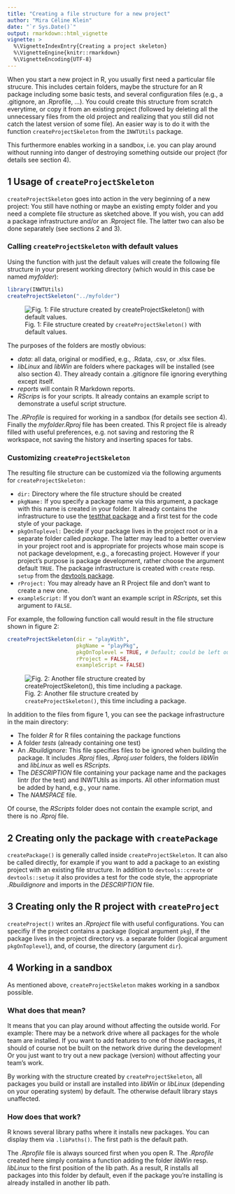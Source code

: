 ```yaml
---
title: "Creating a file structure for a new project"
author: "Mira Céline Klein"
date: "`r Sys.Date()`"
output: rmarkdown::html_vignette
vignette: >
  %\VignetteIndexEntry{Creating a project skeleton}
  %\VignetteEngine{knitr::rmarkdown}
  %\VignetteEncoding{UTF-8}
---
```


When you start a new project in R, you usually first need a particular file
strucure.
This includes certain folders, maybe the structure for an R package including
some basic tests, and several configuration files (e.g., a .gitignore, an
.Rprofile, ...). You could create this structure from scratch everytime, or copy it from an
existing project (followed by deleting all the unnecessary files from the old
project and realizing that you still did not catch the latest version of some
file). An easier way is to do it with the function `createProjectSkeleton`
from the `INWTUtils` package.

This furthermore enables working in a sandbox, i.e. you can play around without 
running into danger of destroying something outside our project (for details see
section 4).


## 1 Usage of `createProjectSkeleton`

`createProjectSkeleton` goes into action in the very beginning of a new project:
You still have nothing or maybe an existing empty folder and you need a complete
file structure as sketched above.
If you wish, you can add a package infrastructure and/or an .Rproject file.
The latter two can also be done separately (see sections 2 and 3).


### Calling `createProjectSkeleton` with default values

Using the function with just the default values will create the following
file structure in your present working directory (which would in this case be 
named *myfolder*):

```r
library(INWTUtils)
createProjectSkeleton("../myfolder")
```

![Fig. 1: File structure created by `createProjectSkeleton()` with default values.](skeleton_01default.PNG)

The purposes of the folders are mostly obvious:

- *data*: all data, original or modified, e.g., .Rdata, .csv,
or .xlsx files.
- *libLinux* and *libWin* are folders where packages will be
  installed (see also section 4). They already contain a .gitignore file
  ignoring everything except itself.
- *reports* will contain R Markdown reports.
- *RScrips* is for your scripts. It already contains an example script to
  demonstrate a useful script structure.

The *.RProfile* is required for working in a sandbox (for details see section
4).
Finally the *myfolder.Rproj* file has been created. This R project file is
already filled with useful preferences, e.g. not saving and restoring the R
workspace, not saving the history and inserting spaces for tabs.


### Customizing `createProjectSkeleton`

The resulting file structure can be customized via the following arguments
for `createProjectSkeleton:`

- `dir:` Directory where the file structure should be created
- `pkgName:` If you specify a package name via this argument, a package with
  this name is created in your folder. It already contains the infrastructure
  to use the
  [testthat package](https://journal.r-project.org/archive/2011-1/RJournal_2011-1_Wickham.pdf)
   and a first test for the code style of your package.
- `pkgOnToplevel:` Decide if your package lives in the project root or in a
  separate folder called *package*. The latter may lead to a better overview in
  your project root and is appropriate for projects whose main scope is not
  package development, e.g., a forecasting project. However if your project's
  purpose is package development, rather choose the argument default `TRUE`.
  The package infrastructure is created with `create` resp. `setup` from the
  [devtools package](https://cran.r-project.org/web/packages/devtools/devtools.pdf).
- `rProject:` You may already have an R Project file and don't want to create a
  new one.
- `exampleScript:` If you don't want an example script in *RScripts*, set this
  argument to `FALSE`.

For example, the following function call would result in the file structure
shown in figure 2:

```r
createProjectSkeleton(dir = "playWith",
                      pkgName = "playPkg",
                      pkgOnToplevel = TRUE, # Default; could be left out
                      rProject = FALSE,
                      exampleScript = FALSE)
```

![Fig. 2: Another file structure created by `createProjectSkeleton()`, this time including a package.](skeleton_02otherArgs.PNG)

In addition to the files from figure 1, you can see the package infrastructure
in the main directory:

- The folder *R* for R files containing the package functions
- A folder *tests* (already containing one test)
- An *.Rbuildignore*: This file specifies files to be ignored when building the
  package. It includes *.Rproj* files, *.Rproj.user* folders, the folders *libWin* and
  *libLinux* as well es *RScripts*.
- The *DESCRIPTION* file containing your package name and the packages 
  lintr (for the test) and INWTUtils as imports. All other information must be
  added by hand, e.g., your name.
- The *NAMSPACE* file.

Of course, the *RScripts* folder does not contain the example script,
and there is no *.Rproj* file.
  

## 2 Creating only the package with `createPackage`

`createPackage()` is generally called inside `createProjectSkeleton`.
It can also be called directly, for example if you want to add a package to an
existing project with an existing file structure. In addition to
`devtools::create` or `devtools::setup` it also provides a test for the code
style, the appropriate *.Rbuildignore* and imports in the *DESCRIPTION* file.


## 3 Creating only the R project with `createProject`
`createProject()` writes an *.Rproject* file with useful configurations. You can
specifiy if the project contains a package (logical argument `pkg`), if the
package lives in the project directory vs. a separate folder (logical argument
`pkgOnToplevel`), and, of course, the directory (argument `dir`).


## 4 Working in a sandbox

As mentioned above, `createProjectSkeleton` makes working in a sandbox possible.

### What does that mean?

It means that you can play around without affecting the outside world. For 
example: There may be a network drive where all packages for the whole team are
installed. If you want to add features to one of those packages, it should of
course not be built on the network drive during the developmen!
Or you just want to try out a new package (version) without affecting your
team's work.

By working with the structure created by `createProjectSkeleton`, all packages
you build or install are installed into *libWin* or *libLinux* (depending on
your operating system) by default. The otherwise default library stays
unaffected.


### How does that work?

R knows several library paths where it installs new packages. You can display
them via `.libPaths()`. The first path is the default path.

The *.Rprofile* file is always sourced first when you open R. The *.Rprofile*
created here simply contains a function adding the folder *libWin* resp.
*libLinux* to the first position of the lib path. As a result, R installs all
packages into this folder by default, even if the package you're installing is
already installed in another lib path.
